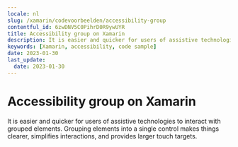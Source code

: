 ```yaml
---
locale: nl
slug: /xamarin/codevoorbeelden/accessibility-group
contentful_id: 6zwDNV5C0PihrD0R9ywUYR
title: Accessibility group on Xamarin
description: It is easier and quicker for users of assistive technologies to interact with grouped elements.
keywords: [Xamarin, accessibility, code sample]
date: 2023-01-30
last_update:
  date: 2023-01-30
---
```


# Accessibility group on Xamarin

It is easier and quicker for users of assistive technologies to interact with grouped elements. Grouping elements into a single control makes things clearer, simplifies interactions, and provides larger touch targets.

<CodeSample id="accessibility-group" locale="nl" platform="xamarin"/>
